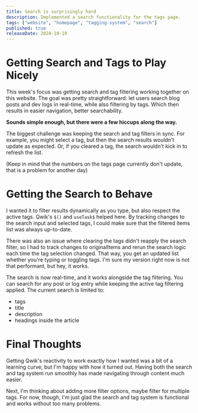 ```yaml
---
title: Search is surprisingly hard
description: Implemented a search functionality for the tags page.
tags: ["website", "homepage", "tagging-system", "search"] 
published: true
releaseDate: 2024-10-19
---
```


# Getting Search and Tags to Play Nicely
This week's focus was getting search and tag filtering working together on this website. 
The goal was pretty straightforward: let users search blog posts and dev logs in real-time, while also filtering by tags.
Which then results in easier navigation, better searchability.

**Sounds simple enough, but there were a few hiccups along the way.**

The biggest challenge was keeping the search and tag filters in sync. For example, you might select a tag, but then the search results wouldn't update as expected. 
Or, if you cleared a tag, the search wouldn't kick in to refresh the list. 

(Keep in mind that the numbers on the tags page currently don't update, that is a problem for another day)

# Getting the Search to Behave
I wanted it to filter results dynamically as you type, but also respect the active tags. 
Qwik's `$()` and `useTask$` helped here. By tracking changes to the search input and selected tags, I could make sure that the filtered items list was always up-to-date.

There was also an issue where clearing the tags didn't reapply the search filter, so I had to track changes to originalItems and rerun the search logic each time the tag selection changed. 
That way, you get an updated list whether you're typing or toggling tags. I'm sure my version right now is not that performant, but hey, it works.

The search is now real-time, and it works alongside the tag filtering. You can search for any post or log entry while keeping the active tag filtering applied. 
The current search is limited to:
- tags
- title
- description
- headings inside the article

<SearchExample alt="Tags and search system in action"/>

# Final Thoughts
Getting Qwik's reactivity to work exactly how I wanted was a bit of a learning curve, but I'm happy with how it turned out. 
Having both the search and tag system run smoothly has made navigating through content much easier.

Next, I'm thinking about adding more filter options, maybe filter for multiple tags. 
For now, though, I'm just glad the search and tag system is functional and works without too many problems.